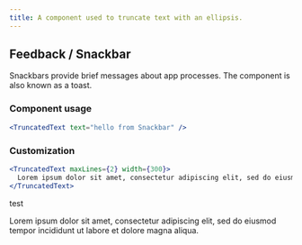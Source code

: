 ```yaml
---
title: A component used to truncate text with an ellipsis.
---
```


## Feedback / Snackbar

Snackbars provide brief messages about app processes.  The component is also known as a toast.

### Component usage
```jsx
<TruncatedText text="hello from Snackbar" />
```

### Customization

```jsx
<TruncatedText maxLines={2} width={300}>
  Lorem ipsum dolor sit amet, consectetur adipiscing elit, sed do eiusmod tempor incididunt ut labore et dolore magna aliqua.
</TruncatedText>
```
test

<TruncatedText maxLines={2} width={300}>
  Lorem ipsum dolor sit amet, consectetur adipiscing elit, sed do eiusmod tempor incididunt ut labore et dolore magna aliqua.
</TruncatedText>
